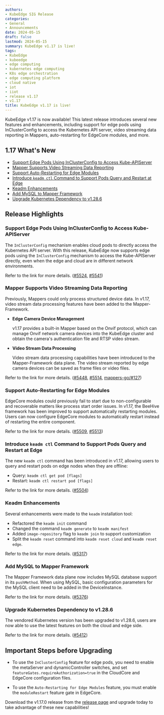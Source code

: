 ```yaml
---
authors:
- KubeEdge SIG Release  
categories:
- General
- Announcements
date: 2024-05-15
draft: false
lastmod: 2024-05-15
summary: KubeEdge v1.17 is live!
tags:
- KubeEdge
- kubeedge  
- edge computing
- kubernetes edge computing
- K8s edge orchestration
- edge computing platform
- cloud native
- iot
- iiot
- release v1.17
- v1.17
title: KubeEdge v1.17 is live!
---
```


KubeEdge v1.17 is now available! This latest release introduces several new features and enhancements, including support for edge pods using InClusterConfig to access the Kubernetes API server, video streaming data reporting in Mappers, auto-restarting for EdgeCore modules, and more.

## 1.17 What's New

- [Support Edge Pods Using InClusterConfig to Access Kube-APIServer](#support-edge-pods-using-inclusterconfig-to-access-kube-apiserver)
- [Mapper Supports Video Streaming Data Reporting](#mapper-supports-video-streaming-data-reporting)
- [Support Auto-Restarting for Edge Modules](#support-auto-restarting-for-edge-modules)
- [Introduce `keadm ctl` Command to Support Pods Query and Restart at Edge](#introduce-keadm-ctl-command-to-support-pods-query-and-restart-at-edge)
- [Keadm Enhancements](#keadm-enhancements)
- [Add MySQL to Mapper Framework](#add-mysql-to-mapper-framework)
- [Upgrade Kubernetes Dependency to v1.28.6](#upgrade-kubernetes-dependency-to-v1286)

## Release Highlights

### Support Edge Pods Using InClusterConfig to Access Kube-APIServer

The `InClusterConfig` mechanism enables cloud pods to directly access the Kubernetes API server. With this release, KubeEdge now supports edge pods using the `InClusterConfig` mechanism to access the Kube-APIServer directly, even when the edge and cloud are in different network environments.

Refer to the link for more details. ([#5524](https://github.com/kubeedge/kubeedge/pull/5524), [#5541](https://github.com/kubeedge/kubeedge/pull/5541))

### Mapper Supports Video Streaming Data Reporting

Previously, Mappers could only process structured device data. In v1.17, video stream data processing features have been added to the Mapper-Framework.

- **Edge Camera Device Management**

   v1.17 provides a built-in Mapper based on the Onvif protocol, which can manage Onvif network camera devices into the KubeEdge cluster and obtain the camera's authentication file and RTSP video stream.

- **Video Stream Data Processing**

   Video stream data processing capabilities have been introduced to the Mapper-Framework data plane. The video stream reported by edge camera devices can be saved as frame files or video files.

Refer to the link for more details. ([#5448](https://github.com/kubeedge/kubeedge/pull/5448), [#5514](https://github.com/kubeedge/kubeedge/pull/5514), [mappers-go/#127](https://github.com/kubeedge/mappers-go/pull/127))

### Support Auto-Restarting for Edge Modules

EdgeCore modules could previously fail to start due to non-configurable and recoverable matters like process start order issues. In v1.17, the BeeHive framework has been improved to support automatically restarting modules. Users can now configure EdgeCore modules to automatically restart instead of restarting the entire component.

Refer to the link for more details. ([#5509](https://github.com/kubeedge/kubeedge/pull/5509), [#5513](https://github.com/kubeedge/kubeedge/pull/5513))

### Introduce `keadm ctl` Command to Support Pods Query and Restart at Edge

The new `keadm ctl` command has been introduced in v1.17, allowing users to query and restart pods on edge nodes when they are offline:

- Query: `keadm ctl get pod [flags]` 
- Restart: `keadm ctl restart pod [flags]`

Refer to the link for more details. ([#5504](https://github.com/kubeedge/kubeedge/pull/5504))

### Keadm Enhancements

Several enhancements were made to the `keadm` installation tool:

- Refactored the `keadm init` command
- Changed the command `keadm generate` to `keadm manifest`  
- Added `image-repository` flag to `keadm join` to support customization
- Split the  `keadm reset` command into  `keadm reset cloud` and  `keadm reset edge`.

Refer to the link for more details. ([#5317](https://github.com/kubeedge/kubeedge/pull/5317))

### Add MySQL to Mapper Framework

The Mapper Framework data plane now includes MySQL database support in its `pushMethod`. When using MySQL, basic configuration parameters for the MySQL client need to be added in the DeviceInstance.

Refer to the link for more details. ([#5376](https://github.com/kubeedge/kubeedge/pull/5376)) 

### Upgrade Kubernetes Dependency to v1.28.6 

The vendored Kubernetes version has been upgraded to v1.28.6, users are now able to use the latest features on both the cloud and edge side.

Refer to the link for more details. ([#5412](https://github.com/kubeedge/kubeedge/pull/5412))

## Important Steps before Upgrading

- To use the `InClusterConfig` feature for edge pods, you need to enable the metaServer and dynamicController switches, and set `featureGates.requireAuthorization=true` in the CloudCore and EdgeCore configuration files.

- To use the `Auto-Restarting for Edge Modules` feature, you must enable the `moduleRestart` feature gate in EdgeCore.

Download the v1.17.0 release from the [release page](https://github.com/kubeedge/kubeedge/releases/tag/v1.17.0) and upgrade today to take advantage of these new capabilities!

